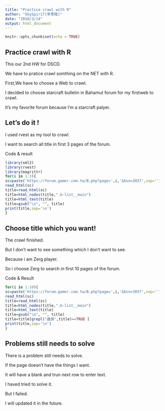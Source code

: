 ```yaml
---
title: "Practice crawl with R"
author: "SkySpiriT(李季陽)"
date: "2018/3/14"
output: html_document
---
```


```r
knitr::opts_chunk$set(echo = TRUE)
```

## Practice crawl with R

This our 2nd HW for DSCD.

We have to pratice crawl somthing on the NET with R.

First,We have to choose a Web to crawl.

I decided to choose starcraft bulletin in Bahamut forum for my firstweb to crawl.

It's my favorite forum because I'm a starcraft palyer.

## Let's do it !

I used rvest as my tool to crawl.

I want to search all title in first 3 pages of the forum.

Code & result
```r
library(xml2)
library(rvest)
library(magrittr)
for(i in 1:3){
sc=paste('https://forum.gamer.com.tw/B.php?page=',i,'&bsn=3037',sep='')
read_html(sc)
title=read_html(sc) 
title=html_nodes(title,".b-list__main")
title=html_text(title)
title=gsub("\n", "", title)
print(title,sep='\n')
}
```

## Choose title which you want!
The crawl finished.

But I don't want to see something which I don't want to see.

Because i am Zerg player.

So i choose Zerg to search in first 10 pages of the forum.

Code & Result
```r
for(i in 1:10){
sc=paste('https://forum.gamer.com.tw/B.php?page=',i,'&bsn=3037',sep='')
read_html(sc)
title=read_html(sc) 
title=html_nodes(title,".b-list__main")
title=html_text(title)
title=gsub("\n", "", title)
title=title[grepl("蟲族",title)==TRUE ]
print(title,sep='\n')
}
```
## Problems still needs to solve
There is a problem still needs to solve.

If the page doesn't have the things I want.

It will have a blank and trun next row to enter text.

I haved tried to solve it.

But I failed.

I will updated it in the future.

